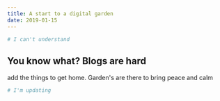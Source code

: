 ```yaml
---
title: A start to a digital garden
date: 2019-01-15
---
```



<CodeWave>

```py
# I can't understand
```

## You know what? Blogs are hard

add the things to get home. Garden's are there to bring peace and calm

```py
# I'm updating 
```

</CodeWave>